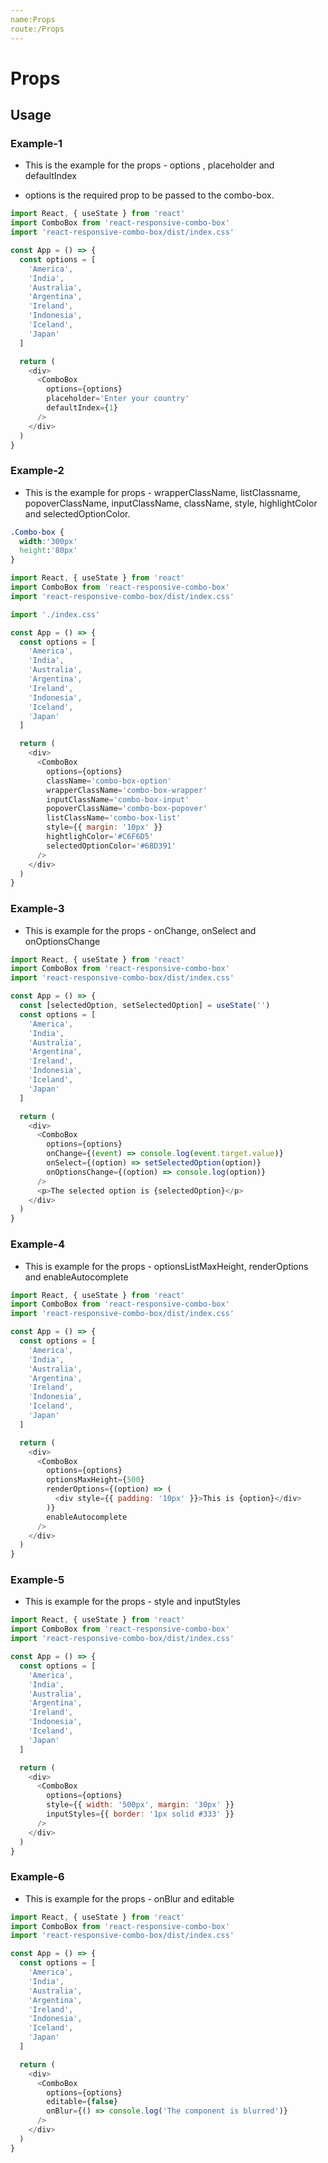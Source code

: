 ```yaml
---
name:Props
route:/Props
---
```



# Props

<Props />

## Usage

### Example-1

- This is the example for the props - options , placeholder and defaultIndex

- options is the required prop to be passed to the combo-box.

```js
import React, { useState } from 'react'
import ComboBox from 'react-responsive-combo-box'
import 'react-responsive-combo-box/dist/index.css'

const App = () => {
  const options = [
    'America',
    'India',
    'Australia',
    'Argentina',
    'Ireland',
    'Indonesia',
    'Iceland',
    'Japan'
  ]

  return (
    <div>
      <ComboBox
        options={options}
        placeholder='Enter your country'
        defaultIndex={1}
      />
    </div>
  )
}
```

### Example-2

- This is the example for props - wrapperClassName, listClassname, popoverClassName, inputClassName, className, style, highlightColor and selectedOptionColor.

```css
.Combo-box {
  width:'300px'
  height:'80px'
}

```

```js
import React, { useState } from 'react'
import ComboBox from 'react-responsive-combo-box'
import 'react-responsive-combo-box/dist/index.css'

import './index.css'

const App = () => {
  const options = [
    'America',
    'India',
    'Australia',
    'Argentina',
    'Ireland',
    'Indonesia',
    'Iceland',
    'Japan'
  ]

  return (
    <div>
      <ComboBox
        options={options}
        className='combo-box-option'
        wrapperClassName='combo-box-wrapper'
        inputClassName='combo-box-input'
        popoverClassName='combo-box-popover'
        listClassName='combo-box-list'
        style={{ margin: '10px' }}
        hightlighColor='#C6F6D5'
        selectedOptionColor='#68D391'
      />
    </div>
  )
}
```

### Example-3

- This is example for the props - onChange, onSelect and onOptionsChange

```js
import React, { useState } from 'react'
import ComboBox from 'react-responsive-combo-box'
import 'react-responsive-combo-box/dist/index.css'

const App = () => {
  const [selectedOption, setSelectedOption] = useState('')
  const options = [
    'America',
    'India',
    'Australia',
    'Argentina',
    'Ireland',
    'Indonesia',
    'Iceland',
    'Japan'
  ]

  return (
    <div>
      <ComboBox
        options={options}
        onChange={(event) => console.log(event.target.value)}
        onSelect={(option) => setSelectedOption(option)}
        onOptionsChange={(option) => console.log(option)}
      />
      <p>The selected option is {selectedOption}</p>
    </div>
  )
}
```

### Example-4

- This is example for the props - optionsListMaxHeight, renderOptions and enableAutocomplete

```js
import React, { useState } from 'react'
import ComboBox from 'react-responsive-combo-box'
import 'react-responsive-combo-box/dist/index.css'

const App = () => {
  const options = [
    'America',
    'India',
    'Australia',
    'Argentina',
    'Ireland',
    'Indonesia',
    'Iceland',
    'Japan'
  ]

  return (
    <div>
      <ComboBox
        options={options}
        optionsMaxHeight={500}
        renderOptions={(option) => (
          <div style={{ padding: '10px' }}>This is {option}</div>
        )}
        enableAutocomplete
      />
    </div>
  )
}
```

### Example-5

- This is example for the props - style and inputStyles

```js
import React, { useState } from 'react'
import ComboBox from 'react-responsive-combo-box'
import 'react-responsive-combo-box/dist/index.css'

const App = () => {
  const options = [
    'America',
    'India',
    'Australia',
    'Argentina',
    'Ireland',
    'Indonesia',
    'Iceland',
    'Japan'
  ]

  return (
    <div>
      <ComboBox
        options={options}
        style={{ width: '500px', margin: '30px' }}
        inputStyles={{ border: '1px solid #333' }}
      />
    </div>
  )
}
```

### Example-6

- This is example for the props - onBlur and editable

```js
import React, { useState } from 'react'
import ComboBox from 'react-responsive-combo-box'
import 'react-responsive-combo-box/dist/index.css'

const App = () => {
  const options = [
    'America',
    'India',
    'Australia',
    'Argentina',
    'Ireland',
    'Indonesia',
    'Iceland',
    'Japan'
  ]

  return (
    <div>
      <ComboBox
        options={options}
        editable={false}
        onBlur={() => console.log('The component is blurred')}
      />
    </div>
  )
}
```
